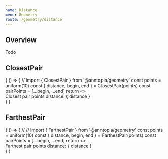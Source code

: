 ```yaml
---
name: Distance
menu: Geometry
route: /geometry/distance
---
```



## Overview

Todo

## ClosestPair

<Playground>
  {
    () => {
      // import { ClosestPair } from '@anntopia/geometry'
      const points = uniform(10)
      const { distance, begin, end } = ClosestPair(points)
      const pairPoints = [...begin, ...end]
      return <>
        <Canvas points={points} lines={pairPoints} />
        <div>Closest pair points distance: { distance } </div>
      </>
    }
  }
</Playground>

## FarthestPair

<Playground>
  {
    () => {
      // // import { FarthestPair } from '@anntopia/geometry'
      const points = uniform(10)
      const { distance, begin, end } = FarthestPair(points)
      const pairPoints = [...begin, ...end]
      return <>
        <Canvas points={points} lines={pairPoints} />
        <div>Farthest pair points distance: { distance } </div>
      </>
    }
  }
</Playground>
